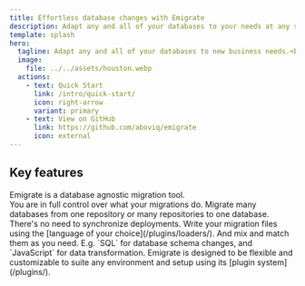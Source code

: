 ```yaml
---
title: Effortless database changes with Emigrate
description: Adapt any and all of your databases to your needs at any scale. Modern, flexible, and easy to use.
template: splash
hero:
  tagline: Adapt any and all of your databases to new business needs.<br>Emigrate is a modern migration tool that's flexible, scalable, and easy to use.
  image:
    file: ../../assets/houston.webp
  actions:
    - text: Quick Start
      link: /intro/quick-start/
      icon: right-arrow
      variant: primary
    - text: View on GitHub
      link: https://github.com/aboviq/emigrate
      icon: external
---
```



## Key features

<CardGrid stagger>
	<Card title="Migrate any database" icon="bars">
		Emigrate is a database agnostic migration tool.<br />
		You are in full control over what your migrations do.
	</Card>
	<Card title="Supports any architecture" icon="random">
		Migrate many databases from one repository or many repositories to one database. There's no need to synchronize deployments.
	</Card>
	<Card title="SQL, JavaScript, TypeScript, etc." icon="document">
		Write your migration files using the [language of your choice](/plugins/loaders/).
		And mix and match them as you need. E.g. `SQL` for database schema changes, and `JavaScript` for data transformation.
	</Card>
	<Card title="Customize to your setup" icon="puzzle">
		Emigrate is designed to be flexible and customizable to suite any environment and setup using its [plugin system](/plugins/).
	</Card>
</CardGrid>
